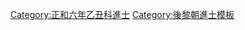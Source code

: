 {{Navbox
|name = 正和六年乙丑科庭試進士榜
|title = [[後黎朝進士列表|正和六年（1685年）乙丑科庭試進士榜]]
|titlestyle = background-color:#FFD700;
|image =
|style = width:100%;text-align:center; 
|groupstyle = text-align:center; background-color:#FFD700;
|liststyle = text-align:center;
|state = {{{state<includeonly>|collapsed</includeonly>}}}

|group1 = 第一甲<br>勅賜進士及第<br>共1名
|list1 = [[探花]]：'''[[武晠|武　晠]]'''

|group2 = 第二甲<br>勅賜進士出身<br>共1名
|list2 = [[裴公遜]]

|group3 = 第三甲<br>勅賜同進士出身<br>共11名
|list3 = [[張公 (越南)|張　公]] - [[杜公弼]] - [[阮名譽]] - [[黎志遵]] - [[杜梯|杜　梯]] - [[杜公瓊]] - [[武惟揚]] - [[阮公董]] - [[武仲程]] - [[潘榮福]] - [[范廷珠]]

|belowstyle = text-align: center; background-color:#FFD700;
|below='''前一科：[[Template:正和四年癸亥科庭試進士榜|正和四年癸亥科]]　'''·'''　後一科：[[Template:正和九年戊辰科庭試進士榜|正和九年戊辰科]]'''
}}
[[Category:正和六年乙丑科進士]]
<noinclude>[[Category:正和六年乙丑科進士| ]]
[[Category:後黎朝進士模板]]</noinclude>